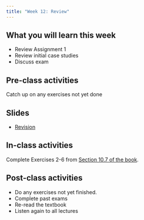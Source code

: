 ```yaml
---
title: "Week 12: Review"
---
```


## What you will learn this week

* Review Assignment 1
* Review initial case studies
* Discuss exam

## Pre-class activities

Catch up on any exercises not yet done

## Slides

* [Revision](slides/revision.pdf)

## In-class activities

Complete Exercises 2-6 from [Section 10.7 of the book](https://otexts.com/fpp3/dynamic-exercises.html).

## Post-class activities

* Do any exercises not yet finished.
* Complete past exams
* Re-read the textbook
* Listen again to all lectures
